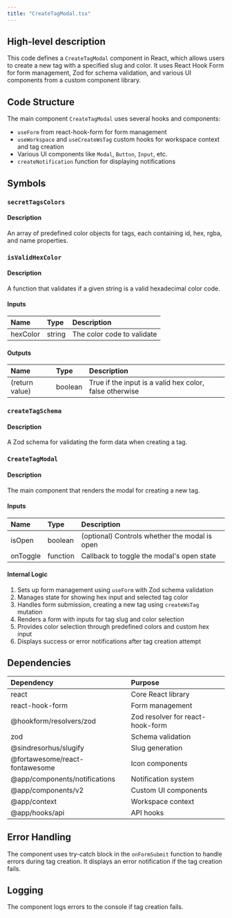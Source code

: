 ```yaml
---
title: "CreateTagModal.tsx"
---
```


## High-level description
This code defines a `CreateTagModal` component in React, which allows users to create a new tag with a specified slug and color. It uses React Hook Form for form management, Zod for schema validation, and various UI components from a custom component library.

## Code Structure
The main component `CreateTagModal` uses several hooks and components:
- `useForm` from react-hook-form for form management
- `useWorkspace` and `useCreateWsTag` custom hooks for workspace context and tag creation
- Various UI components like `Modal`, `Button`, `Input`, etc.
- `createNotification` function for displaying notifications

## Symbols

### `secretTagsColors`
#### Description
An array of predefined color objects for tags, each containing id, hex, rgba, and name properties.

### `isValidHexColor`
#### Description
A function that validates if a given string is a valid hexadecimal color code.

#### Inputs
| Name | Type | Description |
|:-----|:-----|:------------|
| hexColor | string | The color code to validate |

#### Outputs
| Name | Type | Description |
|:-----|:-----|:------------|
| (return value) | boolean | True if the input is a valid hex color, false otherwise |

### `createTagSchema`
#### Description
A Zod schema for validating the form data when creating a tag.

### `CreateTagModal`
#### Description
The main component that renders the modal for creating a new tag.

#### Inputs
| Name | Type | Description |
|:-----|:-----|:------------|
| isOpen | boolean | (optional) Controls whether the modal is open |
| onToggle | function | Callback to toggle the modal's open state |

#### Internal Logic
1. Sets up form management using `useForm` with Zod schema validation
2. Manages state for showing hex input and selected tag color
3. Handles form submission, creating a new tag using `createWsTag` mutation
4. Renders a form with inputs for tag slug and color selection
5. Provides color selection through predefined colors and custom hex input
6. Displays success or error notifications after tag creation attempt

## Dependencies
| Dependency | Purpose |
|:-----------|:--------|
| react | Core React library |
| react-hook-form | Form management |
| @hookform/resolvers/zod | Zod resolver for react-hook-form |
| zod | Schema validation |
| @sindresorhus/slugify | Slug generation |
| @fortawesome/react-fontawesome | Icon components |
| @app/components/notifications | Notification system |
| @app/components/v2 | Custom UI components |
| @app/context | Workspace context |
| @app/hooks/api | API hooks |

## Error Handling
The component uses try-catch block in the `onFormSubmit` function to handle errors during tag creation. It displays an error notification if the tag creation fails.

## Logging
The component logs errors to the console if tag creation fails.